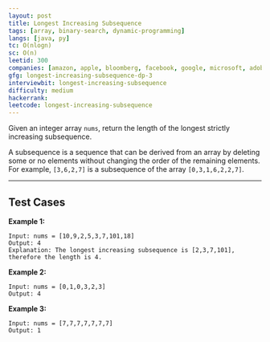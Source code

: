 ```yaml
---
layout: post
title: Longest Increasing Subsequence
tags: [array, binary-search, dynamic-programming]
langs: [java, py]
tc: O(nlogn)
sc: O(n)
leetid: 300
companies: [amazon, apple, bloomberg, facebook, google, microsoft, adobe]
gfg: longest-increasing-subsequence-dp-3
interviewbit: longest-increasing-subsequence
difficulty: medium
hackerrank: 
leetcode: longest-increasing-subsequence
---
```


Given an integer array `nums`, return the length of the longest strictly increasing subsequence.

A subsequence is a sequence that can be derived from an array by deleting some or no elements without changing the order of the remaining elements. 
For example, `[3,6,2,7]` is a subsequence of the array `[0,3,1,6,2,2,7]`.

---

## Test Cases

**Example 1:** 
```
Input: nums = [10,9,2,5,3,7,101,18]
Output: 4
Explanation: The longest increasing subsequence is [2,3,7,101], therefore the length is 4.
```

**Example 2:** 
```
Input: nums = [0,1,0,3,2,3]
Output: 4
```

**Example 3:**
```
Input: nums = [7,7,7,7,7,7,7]
Output: 1
```